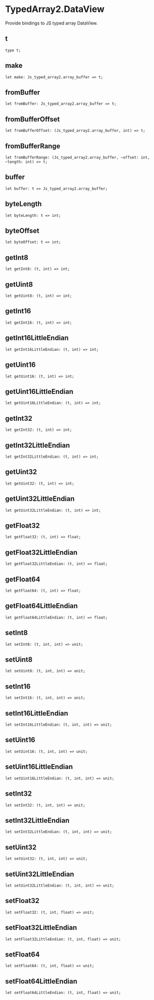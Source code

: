 
# TypedArray2.DataView

<ApiIntro>

Provide bindings to JS typed array DataView.

</ApiIntro>

## t

```re sig
type t;
```

## make

```re sig
let make: Js_typed_array2.array_buffer => t;
```

## fromBuffer

```re sig
let fromBuffer: Js_typed_array2.array_buffer => t;
```

## fromBufferOffset

```re sig
let fromBufferOffset: (Js_typed_array2.array_buffer, int) => t;
```

## fromBufferRange

```re sig
let fromBufferRange: (Js_typed_array2.array_buffer, ~offset: int, ~length: int) => t;
```

## buffer

```re sig
let buffer: t => Js_typed_array2.array_buffer;
```

## byteLength

```re sig
let byteLength: t => int;
```

## byteOffset

```re sig
let byteOffset: t => int;
```

## getInt8

```re sig
let getInt8: (t, int) => int;
```

## getUint8

```re sig
let getUint8: (t, int) => int;
```

## getInt16

```re sig
let getInt16: (t, int) => int;
```

## getInt16LittleEndian

```re sig
let getInt16LittleEndian: (t, int) => int;
```

## getUint16

```re sig
let getUint16: (t, int) => int;
```

## getUint16LittleEndian

```re sig
let getUint16LittleEndian: (t, int) => int;
```

## getInt32

```re sig
let getInt32: (t, int) => int;
```

## getInt32LittleEndian

```re sig
let getInt32LittleEndian: (t, int) => int;
```

## getUint32

```re sig
let getUint32: (t, int) => int;
```

## getUint32LittleEndian

```re sig
let getUint32LittleEndian: (t, int) => int;
```

## getFloat32

```re sig
let getFloat32: (t, int) => float;
```

## getFloat32LittleEndian

```re sig
let getFloat32LittleEndian: (t, int) => float;
```

## getFloat64

```re sig
let getFloat64: (t, int) => float;
```

## getFloat64LittleEndian

```re sig
let getFloat64LittleEndian: (t, int) => float;
```

## setInt8

```re sig
let setInt8: (t, int, int) => unit;
```

## setUint8

```re sig
let setUint8: (t, int, int) => unit;
```

## setInt16

```re sig
let setInt16: (t, int, int) => unit;
```

## setInt16LittleEndian

```re sig
let setInt16LittleEndian: (t, int, int) => unit;
```

## setUint16

```re sig
let setUint16: (t, int, int) => unit;
```

## setUint16LittleEndian

```re sig
let setUint16LittleEndian: (t, int, int) => unit;
```

## setInt32

```re sig
let setInt32: (t, int, int) => unit;
```

## setInt32LittleEndian

```re sig
let setInt32LittleEndian: (t, int, int) => unit;
```

## setUint32

```re sig
let setUint32: (t, int, int) => unit;
```

## setUint32LittleEndian

```re sig
let setUint32LittleEndian: (t, int, int) => unit;
```

## setFloat32

```re sig
let setFloat32: (t, int, float) => unit;
```

## setFloat32LittleEndian

```re sig
let setFloat32LittleEndian: (t, int, float) => unit;
```

## setFloat64

```re sig
let setFloat64: (t, int, float) => unit;
```

## setFloat64LittleEndian

```re sig
let setFloat64LittleEndian: (t, int, float) => unit;
```
